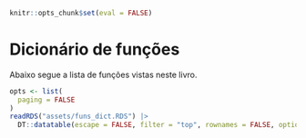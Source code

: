 ```r
knitr::opts_chunk$set(eval = FALSE)
```

# Dicionário de funções {#dict .unnumbered}

Abaixo segue a lista de funções vistas neste livro.

```r
opts <- list(
  paging = FALSE
)
readRDS("assets/funs_dict.RDS") |>
  DT::datatable(escape = FALSE, filter = "top", rownames = FALSE, options = opts)
```
